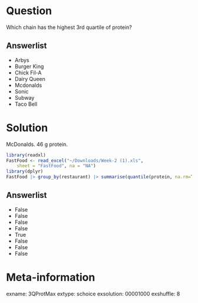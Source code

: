 Question
========
Which chain has the highest 3rd quartile of protein?

Answerlist
----------
* Arbys
* Burger King
* Chick Fil-A
* Dairy Queen
* Mcdonalds
* Sonic
* Subway
* Taco Bell


Solution
========
McDonalds.  46 g protein.

```r
library(readxl)
FastFood <- read_excel("~/Downloads/Week-2 (1).xls", 
    sheet = "FastFood", na = "NA")
library(dplyr)
FastFood |> group_by(restaurant) |> summarise(quantile(protein, na.rm=TRUE, probs=c(0.75))) |> arrange()
```


Answerlist
----------
* False
* False
* False
* False
* True
* False
* False
* False

Meta-information
================
exname: 3QProtMax
extype: schoice
exsolution: 00001000
exshuffle: 8